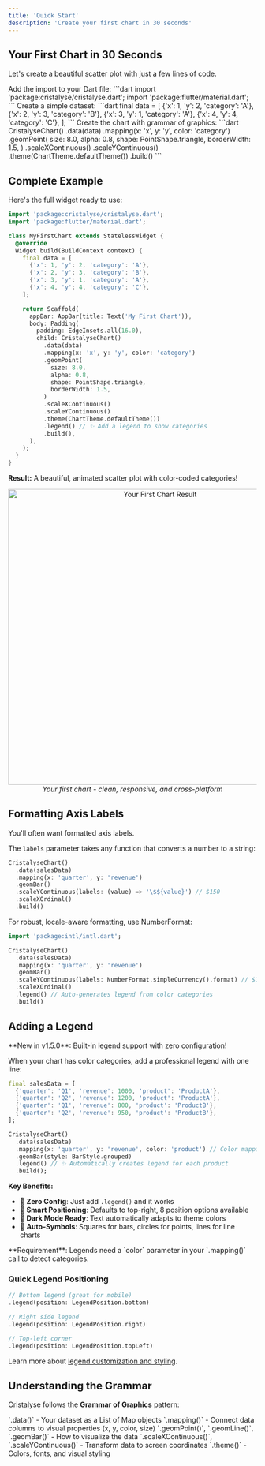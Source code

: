 ```yaml
---
title: 'Quick Start'
description: 'Create your first chart in 30 seconds'
---
```


## Your First Chart in 30 Seconds

Let's create a beautiful scatter plot with just a few lines of code.

<Steps>
  <Step title="Import Cristalyse">
    Add the import to your Dart file:
    ```dart
    import 'package:cristalyse/cristalyse.dart';
    import 'package:flutter/material.dart';
    ```
  </Step>
  
  <Step title="Prepare Your Data">
    Create a simple dataset:
    ```dart
    final data = [
      {'x': 1, 'y': 2, 'category': 'A'},
      {'x': 2, 'y': 3, 'category': 'B'},
      {'x': 3, 'y': 1, 'category': 'A'},
      {'x': 4, 'y': 4, 'category': 'C'},
    ];
    ```
  </Step>
  
  <Step title="Build Your Chart">
    Create the chart with grammar of graphics:
    ```dart
    CristalyseChart()
      .data(data)
      .mapping(x: 'x', y: 'y', color: 'category')
      .geomPoint(
        size: 8.0,
        alpha: 0.8,
        shape: PointShape.triangle,
        borderWidth: 1.5,
      )
      .scaleXContinuous()
      .scaleYContinuous()
      .theme(ChartTheme.defaultTheme())
      .build()
    ```
  </Step>
</Steps>

## Complete Example

Here's the full widget ready to use:

```dart
import 'package:cristalyse/cristalyse.dart';
import 'package:flutter/material.dart';

class MyFirstChart extends StatelessWidget {
  @override
  Widget build(BuildContext context) {
    final data = [
      {'x': 1, 'y': 2, 'category': 'A'},
      {'x': 2, 'y': 3, 'category': 'B'},
      {'x': 3, 'y': 1, 'category': 'A'},
      {'x': 4, 'y': 4, 'category': 'C'},
    ];

    return Scaffold(
      appBar: AppBar(title: Text('My First Chart')),
      body: Padding(
        padding: EdgeInsets.all(16.0),
        child: CristalyseChart()
          .data(data)
          .mapping(x: 'x', y: 'y', color: 'category')
          .geomPoint(
            size: 8.0,
            alpha: 0.8,
            shape: PointShape.triangle,
            borderWidth: 1.5,
          )
          .scaleXContinuous()
          .scaleYContinuous()
          .theme(ChartTheme.defaultTheme())
          .legend() // ✨ Add a legend to show categories
          .build(),
      ),
    );
  }
}
```

**Result:** A beautiful, animated scatter plot with color-coded categories!

<div align="center">
  <img src="/images/cristalyse_scatter_plot.png" alt="Your First Chart Result" width="600"/>
  <br/>
  <em>Your first chart - clean, responsive, and cross-platform</em>
</div>

## Formatting Axis Labels

You'll often want formatted axis labels.

The `labels` parameter takes any function that converts a number to a string:

```dart
CristalyseChart()
  .data(salesData)
  .mapping(x: 'quarter', y: 'revenue')
  .geomBar()
  .scaleYContinuous(labels: (value) => '\$${value}') // $150
  .scaleXOrdinal()
  .build()
```

For robust, locale-aware formatting, use NumberFormat:

```dart
import 'package:intl/intl.dart';

CristalyseChart()
  .data(salesData)
  .mapping(x: 'quarter', y: 'revenue')
  .geomBar()
  .scaleYContinuous(labels: NumberFormat.simpleCurrency().format) // $1,234.56
  .scaleXOrdinal()
  .legend() // Auto-generates legend from color categories
  .build()
```

## Adding a Legend

<Tip>
**New in v1.5.0**: Built-in legend support with zero configuration!
</Tip>

When your chart has color categories, add a professional legend with one line:

```dart
final salesData = [
  {'quarter': 'Q1', 'revenue': 1000, 'product': 'ProductA'},
  {'quarter': 'Q2', 'revenue': 1200, 'product': 'ProductA'},
  {'quarter': 'Q1', 'revenue': 800, 'product': 'ProductB'},
  {'quarter': 'Q2', 'revenue': 950, 'product': 'ProductB'},
];

CristalyseChart()
  .data(salesData)
  .mapping(x: 'quarter', y: 'revenue', color: 'product') // Color mapping required
  .geomBar(style: BarStyle.grouped)
  .legend() // ✨ Automatically creates legend for each product
  .build();
```

**Key Benefits:**
- 🎯 **Zero Config**: Just add `.legend()` and it works
- 📱 **Smart Positioning**: Defaults to top-right, 8 position options available
- 🌙 **Dark Mode Ready**: Text automatically adapts to theme colors
- 🔄 **Auto-Symbols**: Squares for bars, circles for points, lines for line charts

<Info>
**Requirement**: Legends need a `color` parameter in your `.mapping()` call to detect categories.
</Info>

### Quick Legend Positioning

```dart
// Bottom legend (great for mobile)
.legend(position: LegendPosition.bottom)

// Right side legend
.legend(position: LegendPosition.right)

// Top-left corner  
.legend(position: LegendPosition.topLeft)
```

Learn more about [legend customization and styling](/features/legends).

## Understanding the Grammar

Cristalyse follows the **Grammar of Graphics** pattern:

<AccordionGroup>
  <Accordion title="📊 Data">
    `.data()` - Your dataset as a List of Map objects
  </Accordion>
  
  <Accordion title="🎨 Mapping">
    `.mapping()` - Connect data columns to visual properties (x, y, color, size)
  </Accordion>
  
  <Accordion title="⭐ Geometry">
    `.geomPoint()`, `.geomLine()`, `.geomBar()` - How to visualize the data
  </Accordion>
  
  <Accordion title="📏 Scales">
    `.scaleXContinuous()`, `.scaleYContinuous()` - Transform data to screen coordinates
  </Accordion>
  
  <Accordion title="🎨 Theme">
    `.theme()` - Colors, fonts, and visual styling
  </Accordion>
</AccordionGroup>
